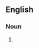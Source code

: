 {{also|kiloampères|kilo-amperes}}

==English==

===Noun===
{{head|en|noun form}}

# {{plural of|en|kiloampere}}